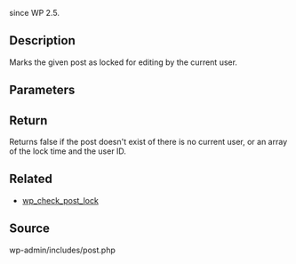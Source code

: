 since WP 2.5.

== Description ==
Marks the given post as locked for editing by the current user.

==Parameters==
{{Parameter|$post_id|int|The ID of the post}}

==Return==
Returns false if the post doesn't exist of there is no current user, or an array of the lock time and the user ID.

==Related==
* [[Function Reference/wp_check_post_lock|wp_check_post_lock]]

==Source==
wp-admin/includes/post.php